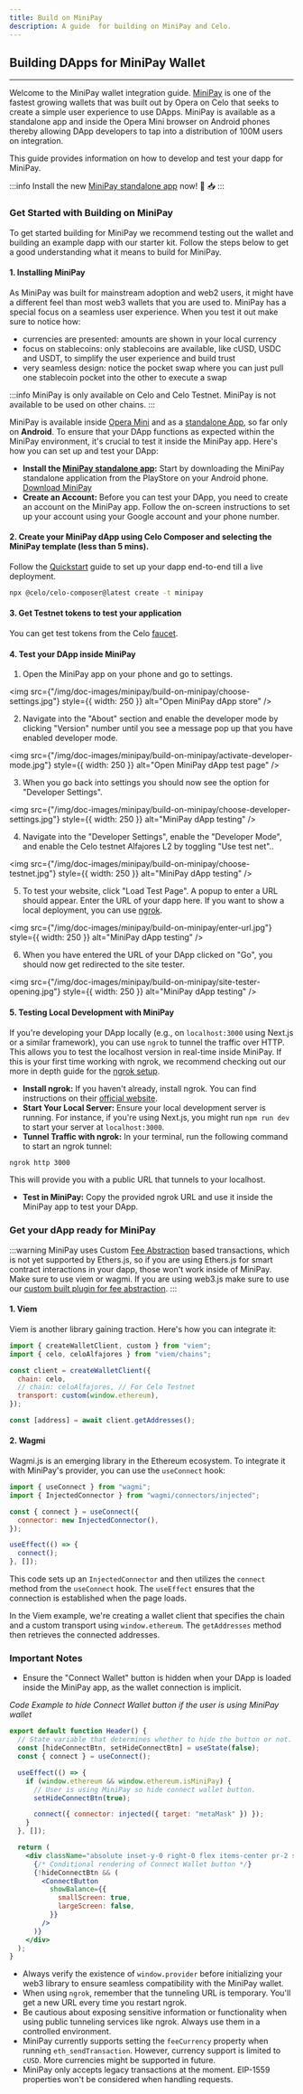 ```yaml
---
title: Build on MiniPay
description: A guide  for building on MiniPay and Celo.
---
```


## Building DApps for MiniPay Wallet

---

Welcome to the MiniPay wallet integration guide. [MiniPay](https://www.opera.com/products/minipay) is one of the fastest growing wallets that was built out by Opera on Celo that seeks to create a simple user experience to use DApps. MiniPay is available as a standalone app and inside the Opera Mini browser on Android phones thereby allowing DApp developers to tap into a distribution of 100M users on integration. 

This guide provides information on how to develop and test your dapp for MiniPay. 

:::info
Install the new [MiniPay standalone app](https://play.google.com/store/apps/details?id=com.opera.minipay) now! 🎉 📥
:::

### Get Started with Building on MiniPay

To get started building for MiniPay we recommend testing out the wallet and building an example dapp with our starter kit. Follow the steps below to get a good understanding what it means to build for MiniPay.

#### 1. Installing MiniPay

As MiniPay was built for mainstream adoption and web2 users, it might have a different feel than most web3 wallets that you are used to. MiniPay has a special focus on a seamless user experience. When you test it out make sure to notice how:

- currencies are presented: amounts are shown in your local currency
- focus on stablecoins: only stablecoins are available, like cUSD, USDC and USDT, to simplify the user experience and build trust
- very seamless design: notice the pocket swap where you can just pull one stablecoin pocket into the other to execute a swap


:::info
MiniPay is only available on Celo and Celo Testnet. MiniPay is not available to be used on other chains.
:::

MiniPay is available inside [Opera Mini](https://www.opera.com/pl/products/minipay) and as a [standalone App](https://play.google.com/store/apps/details?id=com.opera.minipay), so far only on **Android**.
To ensure that your DApp functions as expected within the MiniPay environment, it's crucial to test it inside the MiniPay app. Here's how you can set up and test your DApp:

- **Install the [MiniPay standalone app](https://play.google.com/store/apps/details?id=com.opera.minipay):** Start by downloading the MiniPay standalone application from the PlayStore on your Android phone. [ Download MiniPay](https://play.google.com/store/apps/details?id=com.opera.minipay)
- **Create an Account:** Before you can test your DApp, you need to create an account on the MiniPay app. Follow the on-screen instructions to set up your account using your Google account and your phone number.


#### 2. Create your MiniPay dApp using Celo Composer and selecting the MiniPay template (less than 5 mins).

Follow the [Quickstart](/build/quickstart.md) guide to set up your dapp end-to-end till a live deployment.

```bash
npx @celo/celo-composer@latest create -t minipay
```

#### 3. Get Testnet tokens to test your application

You can get test tokens from the Celo [faucet](https://faucet.celo.org/).

#### 4. Test your DApp inside MiniPay

1. Open the MiniPay app on your phone and go to settings.

<img
  src={"/img/doc-images/minipay/build-on-minipay/choose-settings.jpg"}
  style={{ width: 250 }}
  alt="Open MiniPay dApp store"
/>

2. Navigate into the "About" section and enable the developer mode by clicking "Version" number until you see a message pop up that you have enabled developer mode.

<img
  src={"/img/doc-images/minipay/build-on-minipay/activate-developer-mode.jpg"}
  style={{ width: 250 }}
  alt="Open MiniPay dApp test page"
/>

3. When you go back into settings you should now see the option for "Developer Settings".

<img
  src={"/img/doc-images/minipay/build-on-minipay/choose-developer-settings.jpg"}
  style={{ width: 250 }}
  alt="MiniPay dApp testing"
/>


4. Navigate into the "Developer Settings", enable the "Developer Mode", and enable the Celo testnet Alfajores L2 by toggling "Use test net"..

<img
  src={"/img/doc-images/minipay/build-on-minipay/choose-testnet.jpg"}
  style={{ width: 250 }}
  alt="MiniPay dApp testing"
/>


5. To test your website, click "Load Test Page". A popup to enter a URL should appear. Enter the URL of your dapp here. If you want to show a local deployment, you can use [ngrok](#5-testing-local-development-with-minipay).


<img
  src={"/img/doc-images/minipay/build-on-minipay/enter-url.jpg"}
  style={{ width: 250 }}
  alt="MiniPay dApp testing"
/>

6. When you have entered the URL of your DApp clicked on "Go", you should now get redirected to the site tester.

<img
  src={"/img/doc-images/minipay/build-on-minipay/site-tester-opening.jpg"}
  style={{ width: 250 }}
  alt="MiniPay dApp testing"
/>

#### 5. Testing Local Development with MiniPay

If you're developing your DApp locally (e.g., on `localhost:3000` using Next.js or a similar framework), you can use `ngrok` to tunnel the traffic over HTTP. This allows you to test the localhost version in real-time inside MiniPay. If this is your first time working with ngrok, we recommend checking out our more in depth guide for the [ngrok setup](./prerequisites/ngrok-setup.mdx).

- **Install ngrok:** If you haven't already, install ngrok. You can find instructions on their [official website](https://ngrok.com/download).
- **Start Your Local Server:** Ensure your local development server is running. For instance, if you're using Next.js, you might run `npm run dev` to start your server at `localhost:3000`.
- **Tunnel Traffic with ngrok:** In your terminal, run the following command to start an ngrok tunnel:

```bash
ngrok http 3000
```

This will provide you with a public URL that tunnels to your localhost.

- **Test in MiniPay:** Copy the provided ngrok URL and use it inside the MiniPay app to test your DApp.

### Get your dApp ready for MiniPay

:::warning
MiniPay uses Custom [Fee Abstraction](../fee-currency.md) based transactions, which is not yet supported by Ethers.js, so if you are using Ethers.js for smart contract interactions in your dapp, those won't work inside of MiniPay. Make sure to use viem or wagmi. If you are using web3.js make sure to use our [custom built plugin for fee abstraction](../web3/index.md).
:::

#### 1. Viem

Viem is another library gaining traction. Here's how you can integrate it:

```js
import { createWalletClient, custom } from "viem";
import { celo, celoAlfajores } from "viem/chains";

const client = createWalletClient({
  chain: celo,
  // chain: celoAlfajores, // For Celo Testnet
  transport: custom(window.ethereum),
});

const [address] = await client.getAddresses();
```

#### 2. Wagmi

Wagmi.js is an emerging library in the Ethereum ecosystem. To integrate it with MiniPay's provider, you can use the `useConnect` hook:

```js
import { useConnect } from "wagmi";
import { InjectedConnector } from "wagmi/connectors/injected";

const { connect } = useConnect({
  connector: new InjectedConnector(),
});

useEffect(() => {
  connect();
}, []);
```

This code sets up an `InjectedConnector` and then utilizes the `connect` method from the `useConnect` hook. The `useEffect` ensures that the connection is established when the page loads.

In the Viem example, we're creating a wallet client that specifies the chain and a custom transport using `window.ethereum`. The `getAddresses` method then retrieves the connected addresses.

### Important Notes

- Ensure the "Connect Wallet" button is hidden when your DApp is loaded inside the MiniPay app, as the wallet connection is implicit.

_Code Example to hide Connect Wallet button if the user is using MiniPay wallet_

```jsx
export default function Header() {
  // State variable that determines whether to hide the button or not.
  const [hideConnectBtn, setHideConnectBtn] = useState(false);
  const { connect } = useConnect();

  useEffect(() => {
    if (window.ethereum && window.ethereum.isMiniPay) {
      // User is using MiniPay so hide connect wallet button.
      setHideConnectBtn(true);

      connect({ connector: injected({ target: "metaMask" }) });
    }
  }, []);

  return (
    <div className="absolute inset-y-0 right-0 flex items-center pr-2 sm:static sm:inset-auto sm:ml-6 sm:pr-0">
      {/* Conditional rendering of Connect Wallet button */}
      {!hideConnectBtn && (
        <ConnectButton
          showBalance={{
            smallScreen: true,
            largeScreen: false,
          }}
        />
      )}
    </div>
  );
}
```

- Always verify the existence of `window.provider` before initializing your web3 library to ensure seamless compatibility with the MiniPay wallet.
- When using `ngrok`, remember that the tunneling URL is temporary. You'll get a new URL every time you restart ngrok.
- Be cautious about exposing sensitive information or functionality when using public tunneling services like ngrok. Always use them in a controlled environment.
- MiniPay currently supports setting the `feeCurrency` property when running `eth_sendTransaction`. However, currency support is limited to `cUSD`. More currencies might be supported in future.
- MiniPay only accepts legacy transactions at the moment. EIP-1559 properties won't be considered when handling requests.
